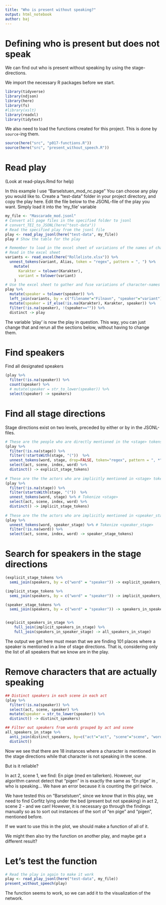 ```yaml
---
title: "Who is present without speaking?"
output: html_notebook
author: baj
---
```


# Defining who is present but does not speak

We can find out who is present without speaking by using the stage-directions. 

We import the necessary R packages before we start.


```r
library(tidyverse)
library(ndjson)
library(here)
library(fs)
#library(xslt)
library(readxl)
library(tidytext)
```

We also need to load the functions created for this project. This is done by `source`-ing them.

```r
source(here("src", "p017-functions.R"))
source(here("src", "present_without_speech.R"))
```

# Read play

(Look at read-plays.Rmd for help)

In this example I use "Barselstuen_mod_nc.page"
You can choose any play you would like to. Create a "test-data" folder in your project directory, and copy the play here.
Edit the file below to the JSONL-file of the play you want. Simply load it into the 'my_file' variable

```r
my_file <- "Mascarade_mod.jsonl"
# Convert all page files in the specified folder to jsonl
# convert_TEI_to_JSONL(here("test-data")) 
# Read the specified play from the jsonl file
play <- read_play_jsonl(here("test-data", my_file))
play # Show the table for the play

# Remember to load in the excel sheet of variations of the names of characters.
# Read in the excel sheet
variants <- read_excel(here("Rolleliste.xlsx")) %>% 
  unnest_tokens(variant, Alias, token = "regex", pattern = ", ") %>% 
    mutate(
      Karakter = tolower(Karakter),
      variant = tolower(variant)
    )
# Use the excel sheet to gather and fuse variations of character-names
play %>%
  mutate(speaker = tolower(speaker)) %>% 
  left_join(variants, by = c("filename"="Filnavn", "speaker"="variant")) %>% 
  mutate(speaker = if_else(!is.na(Karakter), Karakter, speaker)) %>%
  filter(!is.na(speaker), !(speaker=="")) %>%
  distinct -> play
```

The variable 'play' is now the play in question. This way, you can just change that and rerun all the sections below, without having to change them.

# Find speakers

Find all designated speakers

```r
(play %>%
  filter(!is.na(speaker)) %>% 
  count(speaker) %>%
  # mutate(speaker = str_to_lower(speaker)) %>%
  select(speaker) -> speakers)
```

# Find all stage directions

Stage directions exist on two levels, preceded by either <stage> or by <speaker_stage> in the JSONL-files.

```r

# These are the people who are directly mentioned in the <stage> tokens
(play %>% 
  filter(!is.na(stage)) %>%
  filter(!startsWith(stage, "("))  %>% 
  unnest_tokens(word, stage, drop=FALSE, token="regex", pattern = ", *") %>% # Tokenize <stage>
  select(act, scene, index, word) %>% 
  distinct() -> explicit_stage_tokens)
  
# These are the the actors who are implicitly mentioned in <stage> tokens
(play %>% 
  filter(!is.na(stage)) %>%
  filter(startsWith(stage, "("))  %>% 
  unnest_tokens(word, stage) %>% # Tokenize <stage>
  select(act, scene, index, word) %>% 
  distinct() -> implicit_stage_tokens)
  
# These are the the actors who are implicitly mentioned in <speaker_stage> tokens
(play %>% 
  unnest_tokens(word, speaker_stage) %>% # Tokenize <speaker_stage>
  filter(!is.na(word)) %>%
  select(act, scene, index, word) -> speaker_stage_tokens)
```

# Search for speakers in the stage directions

```r
(explicit_stage_tokens %>%
  semi_join(speakers, by = c("word" = "speaker")) -> explicit_speakers_in_stage)

(implicit_stage_tokens %>%
  semi_join(speakers, by = c("word" = "speaker")) -> implicit_speakers_in_stage)

(speaker_stage_tokens %>%
  semi_join(speakers, by = c("word" = "speaker")) -> speakers_in_speaker_stage)


(explicit_speakers_in_stage %>%
    full_join(implicit_speakers_in_stage) %>% 
    full_join(speakers_in_speaker_stage) -> all_speakers_in_stage)

```

The output we get here must mean that we are finding 101 places where a speaker is mentioned in a line of stage directions. That is, considering only the list of all speakers that we know are in the play.

# Remove characters that are actually speaking

```r
         
## Distinct speakers in each scene in each act   
(play %>% 
  filter(!is.na(speaker)) %>%
  select(act, scene, speaker) %>%
  mutate(speaker = str_to_lower(speaker)) %>%
  distinct() -> distinct_speakers)

## Filter out speakers from words grouped by act and scene
all_speakers_in_stage %>%
  anti_join(distinct_speakers, by=c("act"="act", "scene"="scene", "word"="speaker")) %>% 
  distinct()

```

Now we see that there are 18 instances where a character is mentioned in the stage directions while that character is not speaking in the scene.

But is it reliable?

In act 2, scene 1, we find: <speaker>En pige <stage>(med en tallerken)</stage></speaker>. However, our algorithm cannot detect that "pigen" in <stage> is exactly the same as "En pige" in <speaker>, who is speaking... We have an error because it is counting the girl twice.

We have tested this on "Barselstuen", since we know that in this play, we need to find Corfitz lying under the bed (present but not speaking) in act 2, scene 2 - and we can! However, it is necessary go through the findings manually so as to sort out instances of the sort of "en pige" and "pigen", mentioned before.

If we want to use this in the plot, we should make a function of all of it.

We might then also try the function on another play, and maybe get a different result?

# Let's test the function

```r
# Read the play in again to make it work
play <- read_play_jsonl(here("test-data", my_file))
present_without_speech(play)
```

The function seems to work, so we can add it to the visualization of the network. 

